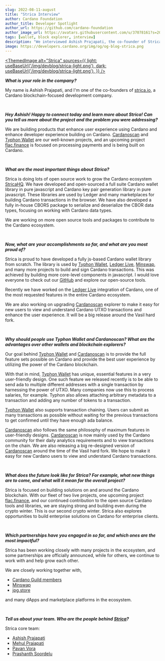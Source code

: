 ```yaml
---
slug: 2022-08-11-august
title: "Strica Interview"
author: Cardano Foundation
author_title: Developer Spotlight
author_url: https://github.com/cardano-foundation
author_image_url: https://avatars.githubusercontent.com/u/37078161?s=200&v=4
tags: [wallet, block explorer, interview]
description: "We interviewed Ashish Prajapati, the co-founder of Strica about various projects they are building and how they contribute to the Cardano ecosystem."
image: https://developers.cardano.org/img/og/og-blog-strica.png
---
```



 [<ThemedImage
alt="Strica"
sources={{
    light: useBaseUrl('/img/devblog/strica-light.png'),
    dark: useBaseUrl('/img/devblog/strica-light.png'),
  }}
/>](https://strica.io)

**_What is your role in the company?_**

My name is Ashish Prajapati, and I'm one of the co-founders of [strica.io](https://strica.io), a Cardano blockchain-focused development company.


<br />

**_Hey Ashish! Happy to connect today and learn more about Strica! Can you tell us more about the project and the problem you were addressing?_**

We are building products that enhance user experience using Cardano and enhance developer experience building on Cardano. [Cardanoscan](https://cardanoscan.io) and [Typhon Wallet](https://typhonwallet.io) are our well-known projects, and an upcoming project [flac.finance](https://flac.finance) is focused on processing payments and is being built on Cardano.


<br />

**_What are the most important things about Strica?_**

Strica is doing lots of open source work to grow the Cardano ecosystem [StricaHQ](https://github.com/StricaHQ). We have developed and open-sourced a full suite Cardano wallet library in pure javascript and Cardano key pair generation library in pure javascript. These libraries are used by Ledger and many marketplaces for building Cardano transactions in the browser. We have also developed a fully in-house CBORS package to serialize and deserialize the CBOR data types, focusing on working with Cardano data types.

We are working on more open source tools and packages to contribute to the Cardano ecosystem.


<br />

**_Now, what are your accomplishments so far, and what are you most proud of?_**

Strica is proud to have developed a fully js-based Cardano wallet library from scratch. The library is used by [Typhon Wallet](https://typhonwallet.io), [Ledger Live](https://www.ledger.com/ledger-live), [Minswap](https://minswap.org/), and many more projects to build and sign Cardano transactions. This was achieved by building more core-level components in javascript. I would love everyone to check out our [GitHub](https://github.com/StricaHQ) and explore our open-source tools.

Recently we have worked on the [Ledger Live](https://www.ledger.com/ledger-live) integration of Cardano, one of the most requested features in the entire Cardano ecosystem.

We are also working on upgrading [Cardanoscan](https://cardanoscan.io) explorer to make it easy for new users to view and understand Cardano UTXO transactions and enhance the user experience. It will be a big release around the Vasil hard fork.


<br />

**_Why should people use Typhon Wallet and Cardanoscan? What are the advantages over other wallets and blockchain explorers?_**

Our goal behind [Typhon Wallet](https://typhonwallet.io) and [Cardanoscan](https://cardanoscan.io) is to provide the full feature sets possible on Cardano and provide the best user experience by utilizing the power of the Cardano blockchain.

With that in mind, [Typhon Wallet](https://typhonwallet.io) has unique, essential features in a very user-friendly design. One such feature we released recently is to be able to send ada to multiple different addresses with a single transaction by harnessing the power of UTXO. Many companies now use this to process salaries, for example. Typhon also allows attaching arbitrary metadata to a transaction and adding any number of tokens to a transaction.

[Typhon Wallet](https://typhonwallet.io) also supports transaction chaining. Users can submit as many transactions as possible without waiting for the previous transactions to get confirmed until they have enough ada balance.

[Cardanoscan](https://cardanoscan.io) also follows the same philosophy of maximum features in user-friendly designs. [Cardanoscan](https://cardanoscan.io) is now mainly used by the Cardano community for their daily analytics requirements and to view transactions on the chain. We are also releasing a big re-designed version of [Cardanoscan](https://cardanoscan.io) around the time of the Vasil hard fork. We hope to make it easy for new Cardano users to view and understand Cardano transactions.


<br />

**_What does the future look like for Strica? For example, what new things are to come, and what will it mean for the overall project?_**

Strica is focused on building solutions on and around the Cardano blockchain. With our fleet of two live projects, one upcoming project [flac.finance](https://flac.finance), and our continued contribution to the open source Cardano tools and libraries, we are staying strong and building even during the crypto winter. This is our second crypto winter.
Strica also explores opportunities to build enterprise solutions on Cardano for enterprise clients.


<br />

**_Which partnerships have you engaged in so far, and which ones are the most impactful?_**

Strica has been working closely with many projects in the ecosystem, and some partnerships are officially announced, while for others, we continue to work with and help grow each other.

We are closely working together with,

* [Cardano Guild members](https://cardano-community.github.io/guild-operators/)
* [Minswap](https://minswap.org/)
* [jpg.store](https://www.jpg.store/)

and many dApps and marketplace platforms in the ecosystem.


<br />

**_Tell us about your team. Who are the people behind [Strica](https://strica.io)?_**

Strica core team:

* [Ashish Prajapati](https://twitter.com/ashisherc)
* [Mehul Prajapati](https://twitter.com/mehul_cs)
* [Pavan Vora](https://twitter.com/pavan_vora)
* [Prashanth Soordelu](https://twitter.com/soordeluP)
